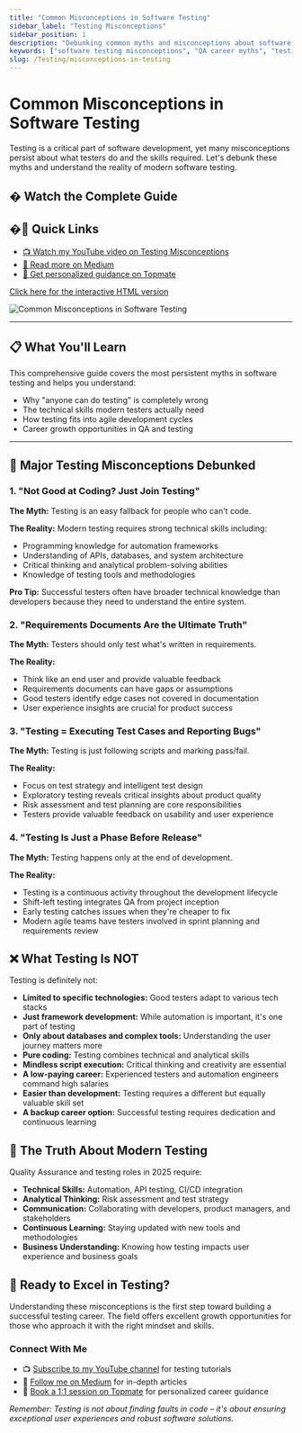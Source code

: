 ```yaml
---
title: "Common Misconceptions in Software Testing"
sidebar_label: "Testing Misconceptions"
sidebar_position: 1
description: "Debunking common myths and misconceptions about software testing careers, automation testing, and QA roles. Learn the truth about testing in 2025."
keywords: ["software testing misconceptions", "QA career myths", "testing vs development", "automation testing", "software tester skills"]
slug: /Testing/misconceptions-in-testing
---
```



# Common Misconceptions in Software Testing

Testing is a critical part of software development, yet many misconceptions persist about what testers do and the skills required. Let's debunk these myths and understand the reality of modern software testing.

## � Watch the Complete Guide

<YouTubeEmbed 
  videoId="MHVYlfuHJ3U" 
  title="Common Misconceptions in Software Testing" 
/>

## �🎯 Quick Links

- [📺 Watch my YouTube video on Testing Misconceptions](https://www.youtube.com/watch?v=MHVYlfuHJ3U)
- [📖 Read more on Medium](https://medium.com/@gauravkhuraana)
- [💬 Get personalized guidance on Topmate](https://www.topmate.io/gauravkhurana)


[Click here for the interactive HTML version](https://htmlpreview.github.io/?https://github.com/gauravkhuraana/Testing/blob/main/Misconception%20in%20Testing/misconception.html)

![Common Misconceptions in Software Testing](./misconception.png "Software Testing Misconceptions")

---

## 📋 What You'll Learn

This comprehensive guide covers the most persistent myths in software testing and helps you understand:

- Why "anyone can do testing" is completely wrong
- The technical skills modern testers actually need
- How testing fits into agile development cycles
- Career growth opportunities in QA and testing

---

## 🚫 Major Testing Misconceptions Debunked

### 1. "Not Good at Coding? Just Join Testing"

**The Myth:** Testing is an easy fallback for people who can't code.

**The Reality:** Modern testing requires strong technical skills including:
- Programming knowledge for automation frameworks
- Understanding of APIs, databases, and system architecture  
- Critical thinking and analytical problem-solving abilities
- Knowledge of testing tools and methodologies

**Pro Tip:** Successful testers often have broader technical knowledge than developers because they need to understand the entire system.

### 2. "Requirements Documents Are the Ultimate Truth"

**The Myth:** Testers should only test what's written in requirements.

**The Reality:** 
- Think like an end user and provide valuable feedback
- Requirements documents can have gaps or assumptions
- Good testers identify edge cases not covered in documentation
- User experience insights are crucial for product success

### 3. "Testing = Executing Test Cases and Reporting Bugs"

**The Myth:** Testing is just following scripts and marking pass/fail.

**The Reality:**
- Focus on test strategy and intelligent test design
- Exploratory testing reveals critical insights about product quality
- Risk assessment and test planning are core responsibilities
- Testers provide valuable feedback on usability and user experience

### 4. "Testing Is Just a Phase Before Release"

**The Myth:** Testing happens only at the end of development.

**The Reality:**
- Testing is a continuous activity throughout the development lifecycle
- Shift-left testing integrates QA from project inception
- Early testing catches issues when they're cheaper to fix
- Modern agile teams have testers involved in sprint planning and requirements review

## ❌ What Testing Is NOT

Testing is definitely not:

- **Limited to specific technologies:** Good testers adapt to various tech stacks
- **Just framework development:** While automation is important, it's one part of testing
- **Only about databases and complex tools:** Understanding the user journey matters more
- **Pure coding:** Testing combines technical and analytical skills
- **Mindless script execution:** Critical thinking and creativity are essential
- **A low-paying career:** Experienced testers and automation engineers command high salaries
- **Easier than development:** Testing requires a different but equally valuable skill set
- **A backup career option:** Successful testing requires dedication and continuous learning

## 🎯 The Truth About Modern Testing

Quality Assurance and testing roles in 2025 require:

- **Technical Skills:** Automation, API testing, CI/CD integration
- **Analytical Thinking:** Risk assessment and test strategy
- **Communication:** Collaborating with developers, product managers, and stakeholders  
- **Continuous Learning:** Staying updated with new tools and methodologies
- **Business Understanding:** Knowing how testing impacts user experience and business goals

## 🚀 Ready to Excel in Testing?

Understanding these misconceptions is the first step toward building a successful testing career. The field offers excellent growth opportunities for those who approach it with the right mindset and skills.

### Connect With Me

- 📺 [Subscribe to my YouTube channel](https://www.youtube.com/@Udzial/playlists) for testing tutorials
- 📖 [Follow me on Medium](https://www.medium.com/@gauravkhuraana) for in-depth articles  
- 💬 [Book a 1:1 session on Topmate](https://www.topmate.io/gauravkhurana) for personalized career guidance

*Remember: Testing is not about finding faults in code – it's about ensuring exceptional user experiences and robust software solutions.*
